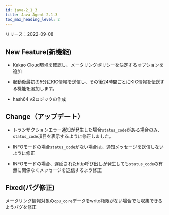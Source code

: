 ```yaml
---
id: java-2_1_3
title: Java Agent 2.1.3
toc_max_heading_level: 2
---
```



リリース：2022-09-08

## New Feature(新機能)

-   Kakao Cloud環境を確認し、メータリングポリシーを決定するオプションを追加

-   起動後最初の5分にKIC情報を送信し、その後24時間ごとにKIC情報を伝送する機能を追加します。

-   hash64 v2ロジックの作成

## Change（アップデート）

-   トランザクションエラー通知が発生した場合`status_code`がある場合のみ、`status_code`項目を表示するように修正しました。

-   INFOモードの場合`status_code`がない場合は、通知メッセージを送信しないように修正

-   INFOモードの場合、遅延されたhttp呼び出しが発生しても`status_code`の有無に関係なくメッセージを送信するよう修正

## Fixed(バグ修正)

メータリング情報対象の`cpu_core`データをwrite権限がない場合でも収集できるようバグを修正
